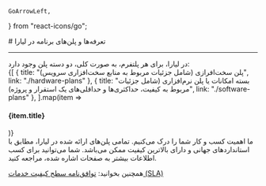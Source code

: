     GoArrowLeft,

    
} from "react-icons/go";


<Layout>
<Head>
<title>مستندات پلن‌های پلتفرم  - لیارا</title>
</Head>
# تعرفه‌ها و پلن‌های برنامه در لیارا

<hr className="mb-2" />
در لیارا، برای هر پلتفرم، به صورت کلی، دو دسته پلن وجود دارد:

<div className="h-4" />
<div className="grid md:grid-cols-1 gap-4">
            {[
      {
        title: "پلن سخت‌افرازی (شامل جزئیات مربوط به منابع سخت‌افزاری سرویس)",
        link: "./hardware-plans"
      },
      {
        title: "بسته امکانات یا پلن نرم‌افزاری (شامل جزئیات مربوط به کیفیت، حداکثری‌ها و حداقلی‌های یک استقرار و پروژه)",
        link: "./software-plans"
      },
  ].map(item =>
              <Link href={item.link}>
                <Card className="flex cursor-pointer w-full items-center justify-between">
                  <div className="flex items-center gap-3">
                    <h4>
                      {item.title}
                    </h4>
                  </div>
                  <GoArrowLeft className="ml-1" />
                </Card>
              </Link>
            )}
          </div>
<div className="h-2" />
ما اهمیت کسب و کار شما را درک می‌کنیم. تمامی پلن‌های ارائه شده در لیارا، مطابق با استانداردهای جهانی و دارای بالاترین کیفیت ممکن می‌باشد. شما می‌توانید برای کسب اطلاعات بیشتر به صفحات اشاره شده، مراجعه کنید.

<div className="h-2" />
<Alert variant="success">
<p>
همچنین بخوانید: <a href="https://liara.ir/sla" className="blue-link">توافق‌نامه سطح کیفیت خدمات (SLA)</a>
</p>
</Alert>


</Layout>
